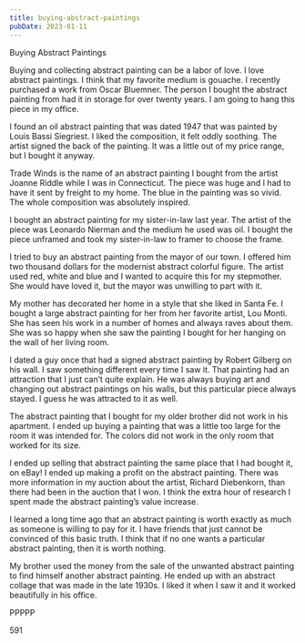 ```yaml
---
title: buying-abstract-paintings
pubDate: 2023-01-11
---
```


Buying Abstract Paintings

Buying and collecting abstract painting can be a labor of love.  I love abstract paintings.  I think that my favorite medium is gouache.  I recently purchased a work from Oscar Bluemner.  The person I bought the abstract painting from had it in storage for over twenty years.  I am going to hang this piece in my office.

I found an oil abstract painting that was dated 1947 that was painted by Louis Bassi Siegriest.  I liked the composition, it felt oddly soothing.  The artist signed the back of the painting.  It was a little out of my price range, but I bought it anyway.

Trade Winds is the name of an abstract painting I bought from the artist Joanne Riddle while I was in Connecticut.  The piece was huge and I had to have it sent by freight to my home.  The blue in the painting was so vivid.  The whole composition was absolutely inspired.

I bought an abstract painting for my sister-in-law last year.  The artist of the piece was Leonardo Nierman and the medium he used was oil.  I bought the piece unframed and took my sister-in-law to framer to choose the frame.

I tried to buy an abstract painting from the mayor of our town.  I offered him two thousand dollars for the modernist abstract colorful figure.  The artist used red, white and blue and I wanted to acquire this for my stepmother.  She would have loved it, but the mayor was unwilling to part with it.

My mother has decorated her home in a style that she liked in Santa Fe.  I bought a large abstract painting for her from her favorite artist, Lou Monti.  She has seen his work in a number of homes and always raves about them.  She was so happy when she saw the painting I bought for her hanging on the wall of her living room.

I dated a guy once that had a signed abstract painting by Robert Gilberg on his wall.  I saw something different every time I saw it.  That painting had an attraction that I just can’t quite explain.  He was always buying art and changing out abstract paintings on his walls, but this particular piece always stayed.  I guess he was attracted to it as well.

The abstract painting that I bought for my older brother did not work in his apartment.  I ended up buying a painting that was a little too large for the room it was intended for.  The colors did not work in the only room that worked for its size.

I ended up selling that abstract painting the same place that I had bought it, on eBay!  I ended up making a profit on the abstract painting.  There was more information in my auction about the artist, Richard Diebenkorn, than there had been in the auction that I won.  I think the extra hour of research I spent made the abstract painting’s value increase.

I learned a long time ago that an abstract painting is worth exactly as much as someone is willing to pay for it.  I have friends that just cannot be convinced of this basic truth.  I think that if no one wants a particular abstract painting, then it is worth nothing.

My brother used the money from the sale of the unwanted abstract painting to find himself another abstract painting.  He ended up with an abstract collage that was made in the late 1930s.  I liked it when I saw it and it worked beautifully in his office.

PPPPP

591